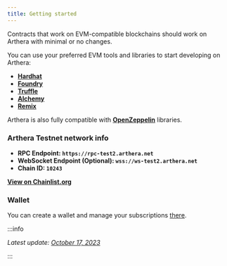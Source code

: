 ```yaml
---
title: Getting started
---
```


Contracts that work on EVM-compatible blockchains should work on Arthera with minimal or no changes.

You can use your preferred EVM tools and libraries to start developing on Arthera:

- [**Hardhat**](./using-hardhat)
- [**Foundry**](https://github.com/foundry-rs/foundry)
- [**Truffle**](https://trufflesuite.com/)
- [**Alchemy**](https://docs.alchemy.com/reference/alchemy-sdk-quickstart)
- [**Remix**](https://remix.ethereum.org/)

Arthera is also fully compatible with [**OpenZeppelin**](https://docs.openzeppelin.com/contracts/4.x/) libraries.

### Arthera Testnet network info

- **RPC Endpoint: `https://rpc-test2.arthera.net`**
- **WebSocket Endpoint (Optional): `wss://ws-test2.arthera.net`**
- **Chain ID: `10243`**

[**View on Chainlist.org**](https://chainlist.org/chain/10243)

### Wallet

You can create a wallet and manage your subscriptions [there](https://wallet-test.arthera.net/login).

:::info

_Latest update: [October 17, 2023](https://github.com/artheranet/arthera-docs)_

:::
